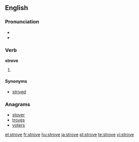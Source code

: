 ==English==

===Pronunciation===
* {{IPA|/ˈstɻɔʊv/}}
* {{rhymes|əʊv}}

===Verb===
'''strove'''

# {{simple past of|strive}}

====Synonyms====
* [[strived]]

===Anagrams===
* [[stover#English|stover]]
* [[troves#English|troves]]
* [[voters#English|voters]]

[[el:strove]]
[[fr:strove]]
[[hu:strove]]
[[ja:strove]]
[[pl:strove]]
[[te:strove]]
[[vi:strove]]
